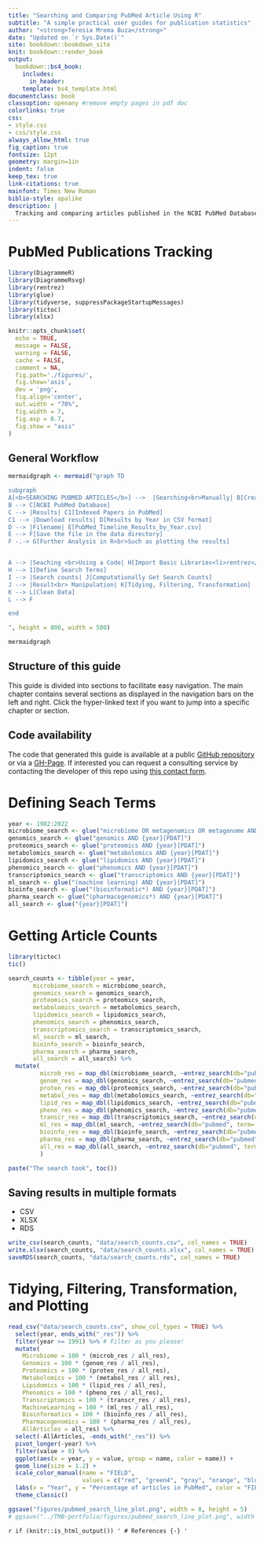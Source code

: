 ```yaml
---
title: "Searching and Comparing PubMed Article Using R"
subtitle: "A simple practical user guides for publication statistics"
author: "<strong>Teresia Mrema Buza</strong>"
date: "Updated on `r Sys.Date()`"
site: bookdown::bookdown_site
knit: bookdown::render_book
output:
  bookdown::bs4_book:
    includes:
      in_header:
    template: bs4_template.html
documentclass: book
classoption: openany #remove empty pages in pdf doc
colorlinks: true
css:
- style.css
- css/style.css
always_allow_html: true
fig_caption: true
fontsize: 12pt
geometry: margin=1in
indent: false
keep_tex: true
link-citations: true
mainfont: Times New Roman
biblio-style: apalike
description: |
  Tracking and comparing articles published in the NCBI PubMed Database.
---
```


# PubMed Publications Tracking {#pubmed-search}

```r
library(DiagrammeR)
library(DiagrammeRsvg)
library(rentrez)
library(glue)
library(tidyverse, suppressPackageStartupMessages)
library(tictoc)
library(xlsx)

knitr::opts_chunk$set(
  echo = TRUE,
  message = FALSE,
  warning = FALSE,
  cache = FALSE,
  comment = NA,
  fig.path='./figures/',
  fig.show='asis',
  dev = 'png',
  fig.align='center',
  out.width = "70%",
  fig.width = 7,
  fig.asp = 0.7,
  fig.show = "asis"
)
```

## General Workflow
```r
mermaidgraph <- mermaid("graph TD

subgraph  
A[<b>SEARCHING PUBMED ARTICLES</b>] -->  |Searching<br>Manually| B[Create Search Terms]
B --> C[NCBI PubMed Database] 
C --> |Results| C1[Indexed Papers in PubMed]
C1 --> |Download results| D[Results by Year in CSV format]
D --> |Filename| E[PubMed_Timeline_Results_by_Year.csv]
E --> F[Save the file in the data directory]
F -.-> G[Further Analysis in R<br>Such as plotting the results]


A --> |Seaching <br>Using a Code| H[Import Basic Libraries<li>rentrez</li><li>glue</li><li>tidyverse</li>]
H --> I[Define Search Terms]
I --> |Search counts| J[Computationally Get Search Counts]
J --> |Result<br> Manipulation| K[Tidying, Filtering, Transformation]
K --> L[Clean Data]
L --> F

end

", height = 800, width = 500)

mermaidgraph

```

## Structure of this guide {-}
This guide is divided into sections to facilitate easy navigation. The main chapter contains several sections as displayed in the navigation bars on the left and right. Click the hyper-linked text if you want to jump into a specific chapter or section.

## Code availability {-}
The code that generated this guide is available at a public [GitHub repository](https://github.com/tmbuza/pubmed-article-stats) or via a [GH-Page](https://tmbuza.github.io/pubmed-article-stats/). If interested you can request a consulting service by contacting the developer of this repo using <a href="https://complexdatainsights.com/contact-us">this contact form</a>.






<!--chapter:end:index.Rmd-->

# Defining Seach Terms
```r
year <- 1982:2022
microbiome_search <- glue("microbiome OR metagenomics OR metagenome AND {year}[PDAT]")
genomics_search <- glue("genomics AND {year}[PDAT]")
proteomics_search <- glue("proteomics AND {year}[PDAT]")
metabolomics_search <- glue("metabolomics AND {year}[PDAT]")
lipidomics_search <- glue("lipidomics AND {year}[PDAT]")
phenomics_search <- glue("phenomics AND {year}[PDAT]")
transcriptomics_search <- glue("transcriptomics AND {year}[PDAT]")
ml_search <- glue("(machine learning) AND {year}[PDAT]")
bioinfo_search <- glue("(bioinformatic*) AND {year}[PDAT]")
pharma_search <- glue("(pharmacogenomics*) AND {year}[PDAT]")
all_search <- glue("{year}[PDAT]")
```

# Getting Article Counts
```r
library(tictoc)
tic()

search_counts <- tibble(year = year,
       microbiome_search = microbiome_search,
       genomics_search = genomics_search,
       proteomics_search = proteomics_search,
       metabolomics_search = metabolomics_search,
       lipidomics_search = lipidomics_search,
       phenomics_search = phenomics_search,
       transcriptomics_search = transcriptomics_search,
       ml_search = ml_search,
       bioinfo_search = bioinfo_search,
       pharma_search = pharma_search,
       all_search = all_search) %>%
  mutate(
         microb_res = map_dbl(microbiome_search, ~entrez_search(db="pubmed", term=.x)$count),
         genom_res = map_dbl(genomics_search, ~entrez_search(db="pubmed", term=.x)$count),
         proteo_res = map_dbl(proteomics_search, ~entrez_search(db="pubmed", term=.x)$count),
         metabol_res = map_dbl(metabolomics_search, ~entrez_search(db="pubmed", term=.x)$count),
         lipid_res = map_dbl(lipidomics_search, ~entrez_search(db="pubmed", term=.x)$count),
         pheno_res = map_dbl(phenomics_search, ~entrez_search(db="pubmed", term=.x)$count),
         transcr_res = map_dbl(transcriptomics_search, ~entrez_search(db="pubmed", term=.x)$count),
         ml_res = map_dbl(ml_search, ~entrez_search(db="pubmed", term=.x)$count),
         bioinfo_res = map_dbl(bioinfo_search, ~entrez_search(db="pubmed", term=.x)$count),
         pharma_res = map_dbl(pharma_search, ~entrez_search(db="pubmed", term=.x)$count),
         all_res = map_dbl(all_search, ~entrez_search(db="pubmed", term=.x)$count)
         ) 

paste("The search took", toc())
```

## Saving results in multiple formats
- CSV
- XLSX
- RDS

```r
write_csv(search_counts, "data/search_counts.csv", col_names = TRUE)
write.xlsx(search_counts, "data/search_counts.xlsx", col_names = TRUE)
saveRDS(search_counts, "data/search_counts.rds", col_names = TRUE)
```

<!--chapter:end:01_search_pubmed.Rmd-->

# Tidying, Filtering, Transformation, and Plotting
```r
read_csv("data/search_counts.csv", show_col_types = TRUE) %>% 
  select(year, ends_with("_res")) %>%  
  filter(year >= 1991) %>% # Filter as you please!
  mutate(
    Microbiome = 100 * (microb_res / all_res),
    Genomics = 100 * (genom_res / all_res),
    Proteomics = 100 * (proteo_res / all_res),
    Metabolomics = 100 * (metabol_res / all_res),
    Lipidomics = 100 * (lipid_res / all_res),
    Phenomics = 100 * (pheno_res / all_res),
    Transcriptomics = 100 * (transcr_res / all_res),
    MachineLearning = 100 * (ml_res / all_res),
    Bioinformatics = 100 * (bioinfo_res / all_res),
    Pharmacogenomics = 100 * (pharma_res / all_res),
    AllArticles = all_res) %>% 
  select(-AllArticles, -ends_with("_res")) %>% 
  pivot_longer(-year) %>%
  filter(value > 0) %>% 
  ggplot(aes(x = year, y = value, group = name, color = name)) +
  geom_line(size = 1.2) +
  scale_color_manual(name = "FIELD",
                     values = c("red", "green4", "gray", "orange", "blue4", "green2", "magenta", "purple", "maroon", "blue1")) +
  labs(x = "Year", y = "Percentage of articles in PubMed", color = "FIELD") +
  theme_classic()

ggsave("figures/pubmed_search_line_plot.png", width = 8, height = 5)
# ggsave("../TMB-portfolio/figures/pubmed_search_line_plot.png", width = 8, height = 5)

```

<!--chapter:end:02_plot_article_count.Rmd-->

`r if (knitr::is_html_output()) '
# References {-}
'`

<!--chapter:end:999-references.Rmd-->


